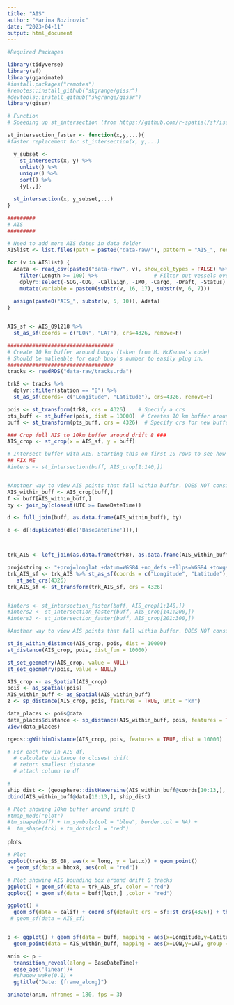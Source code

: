 ```yaml
---
title: "AIS"
author: "Marina Bozinovic"
date: "2023-04-11"
output: html_document
---
```

```r
#Required Packages

library(tidyverse)
library(sf)
library(gganimate)
#install.packages("remotes")
#remotes::install_github("skgrange/gissr")
#devtools::install_github("skgrange/gissr")
library(gissr)
```

```r
# Function
# Speeding up st_intersection (from https://github.com/r-spatial/sf/issues/801)

st_intersection_faster <- function(x,y,...){
#faster replacement for st_intersection(x, y,...)

  y_subset <-
    st_intersects(x, y) %>%
    unlist() %>%
    unique() %>%
    sort() %>%
    {y[.,]}

  st_intersection(x, y_subset,...)
}


```



```r
#########
# AIS
#########

# Need to add more AIS dates in data folder
AISlist <- list.files(path = paste0("data-raw/"), pattern = "AIS_", recursive = TRUE)

for (v in AISlist) {
  Adata <- read_csv(paste0("data-raw/", v), show_col_types = FALSE) %>%
    filter(Length >= 100) %>%                  # Filter out vessels over 100m in length
    dplyr::select(-SOG,-COG, -CallSign, -IMO, -Cargo, -Draft, -Status) %>%  #Remove unnecessary columns
    mutate(variable = paste0(substr(v, 16, 17), substr(v, 6, 7)))
  
  assign(paste0("AIS_", substr(v, 5, 10)), Adata)
}


AIS_sf <- AIS_091218 %>%
  st_as_sf(coords = c("LON", "LAT"), crs=4326, remove=F)
```

```r
##################################
# Create 10 km buffer around buoys (taken from M. McKenna's code)
# Should be malleable for each buoy's number to easily plug in.
##################################
tracks <- readRDS("data-raw/tracks.rda")

trk8 <- tracks %>% 
  dplyr::filter(station == "8") %>%
  st_as_sf(coords= c("Longitude", "Latitude"), crs=4326, remove=F)

pois <- st_transform(trk8, crs = 4326)    # Specify a crs
pts_buff <- st_buffer(pois, dist = 10000)  # Creates 10 km buffer around buoy points 10 km (10000m)
buff <- st_transform(pts_buff, crs = 4326)  # Specify crs for new buffer

### Crop full AIS to 10km buffer around drift 8 ###
AIS_crop <- st_crop(x = AIS_sf, y = buff)
```

```r
# Intersect buffer with AIS. Starting this on first 10 rows to see how slowly it goes. 
## FIX ME
#inters <- st_intersection(buff, AIS_crop[1:140,])


#Another way to view AIS points that fall within buffer. DOES NOT consider time.
AIS_within_buff <- AIS_crop[buff,]
f <- buff[AIS_within_buff,]
by <- join_by(closest(UTC >= BaseDateTime))

d <- full_join(buff, as.data.frame(AIS_within_buff), by)

e <- d[!duplicated(d[c('BaseDateTime')]),]  



trk_AIS <- left_join(as.data.frame(trk8), as.data.frame(AIS_within_buff), by)

proj4string <- "+proj=longlat +datum=WGS84 +no_defs +ellps=WGS84 +towgs84=0,0,0"
trk_AIS_sf <- trk_AIS %>% st_as_sf(coords = c("Longitude", "Latitude"), crs=projcrs, remove=F)# %>%
   st_set_crs(4326)
trk_AIS_sf <- st_transform(trk_AIS_sf, crs = 4326)


#inters <- st_intersection_faster(buff, AIS_crop[1:140,])
#inters2 <- st_intersection_faster(buff, AIS_crop[141:200,])
#inters3 <- st_intersection_faster(buff, AIS_crop[201:300,])

#Another way to view AIS points that fall within buffer. DOES NOT consider time.

st_is_within_distance(AIS_crop, pois, dist = 10000)
st_distance(AIS_crop, pois, dist_fun = 10000)

st_set_geometry(AIS_crop, value = NULL)
st_set_geometry(pois, value = NULL)

AIS_crop <- as_Spatial(AIS_crop)
pois <- as_Spatial(pois)
AIS_within_buff <- as_Spatial(AIS_within_buff)
z <- sp_distance(AIS_crop, pois, features = TRUE, unit = "km")

data_places <- pois@data
data_places$distance <- sp_distance(AIS_within_buff, pois, features = TRUE, unit = "km")
View(data_places)

rgeos::gWithinDistance(AIS_crop, pois, features = TRUE, dist = 10000)
```
```r
# For each row in AIS df,
  # calculate distance to closest drift
  # return smallest distance
  # attach column to df

# 
ship_dist <- (geosphere::distHaversine(AIS_within_buff@coords[10:13,], pois))/1000
cbind(AIS_within_buff@data[10:13,], ship_dist)
```



```r
# Plot showing 10km buffer around drift 8
#tmap_mode("plot")
#tm_shape(buff) + tm_symbols(col = "blue", border.col = NA) +
#  tm_shape(trk) + tm_dots(col = "red")
```


plots
```r
# Plot
ggplot(tracks_SS_08, aes(x = long, y = lat.x)) + geom_point() 
 + geom_sf(data = bbox8, aes(col = "red"))

# Plot showing AIS bounding box around drift 8 tracks
ggplot() + geom_sf(data = trk_AIS_sf, color = "red")
ggplot() + geom_sf(data = buff[lgth,] ,color = "red")

ggplot() +
  geom_sf(data = calif) + coord_sf(default_crs = sf::st_crs(4326)) + theme_bw()
 # geom_sf(data = AIS_sf)


p <- ggplot() + geom_sf(data = buff, mapping = aes(x=Longitude,y=Latitude)) +
  geom_point(data = AIS_within_buff, mapping = aes(x=LON,y=LAT, group = VesselName), color = "red")

anim <- p +
  transition_reveal(along = BaseDateTime)+
  ease_aes('linear')+
  #shadow_wake(0.1) +
  ggtitle("Date: {frame_along}")

animate(anim, nframes = 180, fps = 3)
```

